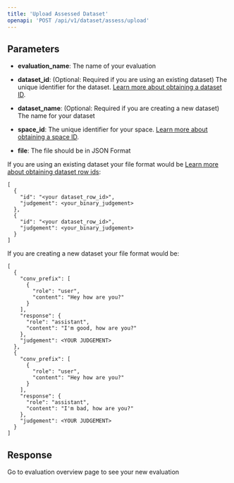 ```yaml
---
title: 'Upload Assessed Dataset'
openapi: 'POST /api/v1/dataset/assess/upload'
---
```

## Parameters

- **evaluation_name**: The name of your evaluation

- **dataset_id**: (Optional: Required if you are using an existing dataset) The unique identifier for the dataset. [Learn more about obtaining a dataset ID](/essentials/get_dataset_id).

- **dataset_name**: (Optional: Required if you are creating a new dataset)  The name for your dataset

- **space_id**: The unique identifier for your space. [Learn more about obtaining a space ID](/essentials/get_space_id).

- **file**: The file should be in JSON Format

If you are using an existing dataset your file format would be [Learn more about obtaining dataset row ids](/essentials/exporting_dataset):
```
[
  {
    "id": "<your dataset_row_id>",
    "judgement": <your_binary_judgement>
  },
  {
    "id": "<your dataset_row_id>",
    "judgement": <your_binary_judgement>
  }
]
```

If you are creating a new dataset your file format would be:
```
[
  {
    "conv_prefix": [
      {
        "role": "user",
        "content": "Hey how are you?"
      }
    ],
    "response": {
      "role": "assistant",
      "content": "I'm good, how are you?"
    },
    "judgement": <YOUR JUDGEMENT>
  },
  {
    "conv_prefix": [
      {
        "role": "user",
        "content": "Hey how are you?"
      }
    ],
    "response": {
      "role": "assistant",
      "content": "I'm bad, how are you?"
    },
    "judgement": <YOUR JUDGEMENT>
  }
]
```

## Response
Go to evaluation overview page to see your new evaluation